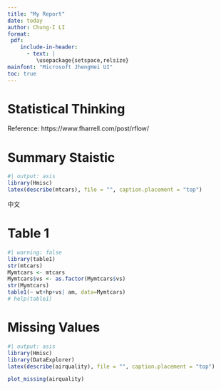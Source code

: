 ---
title: "My Report"
date: today
author: Chung-I LI
format:
 pdf:
    include-in-header:
      - text: |
         \usepackage{setspace,relsize}
mainfont: "Microsoft JhengHei UI"
toc: true
---

# Statistical Thinking

Reference: https://www.fharrell.com/post/rflow/

# Summary Staistic  

```{r}
#| output: asis
library(Hmisc)
latex(describe(mtcars), file = "", caption.placement = "top")
```

中文

# Table 1  

```{r}
#| warning: false
library(table1)
str(mtcars)
Mymtcars <- mtcars
Mymtcars$vs <- as.factor(Mymtcars$vs)
str(Mymtcars)
table1(~ wt+hp+vs| am, data=Mymtcars)
# help(table1)
```

# Missing Values

```{r}
#| output: asis
library(Hmisc)
library(DataExplorer)
latex(describe(airquality), file = "", caption.placement = "top")
```

```{r}
plot_missing(airquality)
```

